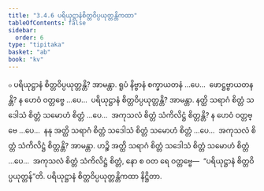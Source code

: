 ```yaml
---
title: "3.4.6 ပရိယုဋ္ဌာနံစိတ္တဝိပ္ပယုတ္တန္တိကထာ"
tableOfContents: false
sidebar:
  order: 6
type: "tipitaka"
basket: "ab"
book: "kv"
---
```



<DynamicBreadcrumb />

<Division number="702" book="kv">

<Paragraph number="2251" book="kv">
๐ ပရိယုဋ္ဌာနံ စိတ္တဝိပ္ပယုတ္တန္တိ? အာမန္တာ. ရူပံ နိဗ္ဗာနံ စက္ခာယတနံ …ပေ…  ဖောဋ္ဌဗ္ဗာယတနန္တိ? န ဟေဝံ ဝတ္တဗ္ဗေ …ပေ…  ပရိယုဋ္ဌာနံ စိတ္တဝိပ္ပယုတ္တန္တိ? အာမန္တာ. နတ္ထိ သရာဂံ စိတ္တံ သဒေါသံ စိတ္တံ သမောဟံ စိတ္တံ …ပေ…  အကုသလံ စိတ္တံ သံကိလိဋ္ဌံ စိတ္တန္တိ? န ဟေဝံ ဝတ္တဗ္ဗေ …ပေ…  နနု အတ္ထိ သရာဂံ စိတ္တံ သဒေါသံ စိတ္တံ သမောဟံ စိတ္တံ …ပေ…  အကုသလံ စိတ္တံ သံကိလိဋ္ဌံ စိတ္တန္တိ? အာမန္တာ. ဟဉ္စိ အတ္ထိ သရာဂံ စိတ္တံ သဒေါသံ စိတ္တံ သမောဟံ စိတ္တံ …ပေ…  အကုသလံ စိတ္တံ သံကိလိဋ္ဌံ စိတ္တံ, နော စ ဝတ ရေ ဝတ္တဗ္ဗေ—  “ပရိယုဋ္ဌာနံ စိတ္တဝိပ္ပယုတ္တန်”တိ.

</Paragraph>
</Division>

<Paragraph number="2252" type="center" book="kv">
ပရိယုဋ္ဌာနံ စိတ္တဝိပ္ပယုတ္တန္တိကထာ နိဋ္ဌိတာ.
</Paragraph>